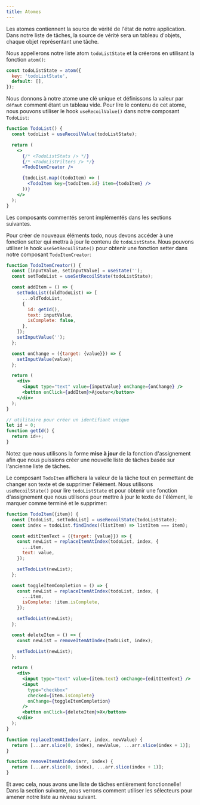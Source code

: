 ```yaml
---
title: Atomes
---
```


Les atomes contiennent la source de vérité de l'état de notre application. Dans notre liste de tâches, la source de vérité sera un tableau d'objets, chaque objet représentant une tâche.

Nous appellerons notre liste atom `todoListState` et la créerons en utilisant la fonction `atom()`:

```javascript
const todoListState = atom({
  key: 'todoListState',
  default: [],
});
```

Nous donnons à notre atome une clé unique et définissons la valeur par `défaut` comment étant un tableau vide. Pour lire le contenu de cet atome, nous pouvons utiliser le hook `useRecoilValue()` dans notre composant `TodoList`:

```jsx
function TodoList() {
  const todoList = useRecoilValue(todoListState);

  return (
    <>
      {/* <TodoListStats /> */}
      {/* <TodoListFilters /> */}
      <TodoItemCreator />

      {todoList.map((todoItem) => (
        <TodoItem key={todoItem.id} item={todoItem} />
      ))}
    </>
  );
}
```

Les composants commentés seront implémentés dans les sections suivantes.

Pour créer de nouveaux éléments todo, nous devons accéder à une fonction setter qui mettra à jour le contenu de `todoListState`. Nous pouvons utiliser le hook `useSetRecoilState()` pour obtenir une fonction setter dans notre composant `TodoItemCreator`:

```jsx
function TodoItemCreator() {
  const [inputValue, setInputValue] = useState('');
  const setTodoList = useSetRecoilState(todoListState);

  const addItem = () => {
    setTodoList((oldTodoList) => [
      ...oldTodoList,
      {
        id: getId(),
        text: inputValue,
        isComplete: false,
      },
    ]);
    setInputValue('');
  };

  const onChange = ({target: {value}}) => {
    setInputValue(value);
  };

  return (
    <div>
      <input type="text" value={inputValue} onChange={onChange} />
      <button onClick={addItem}>Ajouter</button>
    </div>
  );
}

// utilitaire pour créer un identifiant unique
let id = 0;
function getId() {
  return id++;
}
```

Notez que nous utilisons la forme **mise à jour** de la fonction d'assignement afin que nous puissions créer une nouvelle liste de tâches basée sur l'ancienne liste de tâches.

Le composant `TodoItem` affichera la valeur de la tâche tout en permettant de changer son texte et de supprimer l'élément. Nous utilisons `useRecoilState()` pour lire `todoListState` et pour obtenir une fonction d'assignement que nous utilisons pour mettre à jour le texte de l'élément, le marquer comme terminé et le supprimer:

```jsx
function TodoItem({item}) {
  const [todoList, setTodoList] = useRecoilState(todoListState);
  const index = todoList.findIndex((listItem) => listItem === item);

  const editItemText = ({target: {value}}) => {
    const newList = replaceItemAtIndex(todoList, index, {
      ...item,
      text: value,
    });

    setTodoList(newList);
  };

  const toggleItemCompletion = () => {
    const newList = replaceItemAtIndex(todoList, index, {
      ...item,
      isComplete: !item.isComplete,
    });

    setTodoList(newList);
  };

  const deleteItem = () => {
    const newList = removeItemAtIndex(todoList, index);

    setTodoList(newList);
  };

  return (
    <div>
      <input type="text" value={item.text} onChange={editItemText} />
      <input
        type="checkbox"
        checked={item.isComplete}
        onChange={toggleItemCompletion}
      />
      <button onClick={deleteItem}>X</button>
    </div>
  );
}

function replaceItemAtIndex(arr, index, newValue) {
  return [...arr.slice(0, index), newValue, ...arr.slice(index + 1)];
}

function removeItemAtIndex(arr, index) {
  return [...arr.slice(0, index), ...arr.slice(index + 1)];
}
```

Et avec cela, nous avons une liste de tâches entièrement fonctionnelle! Dans la section suivante, nous verrons comment utiliser les sélecteurs pour amener notre liste au niveau suivant.
